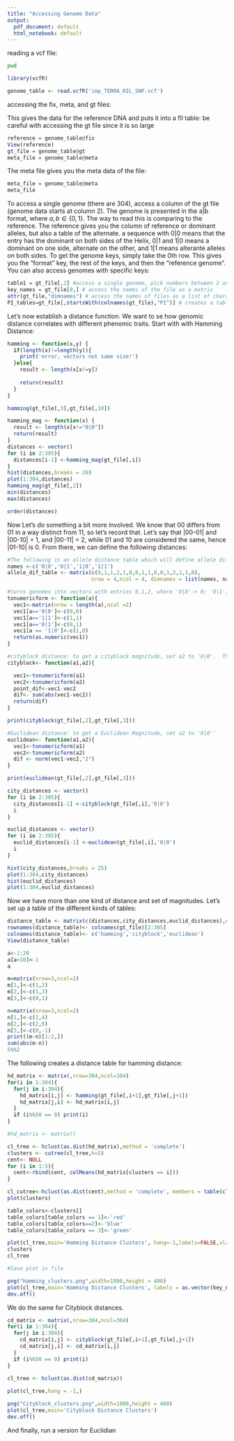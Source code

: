 ```yaml
---
title: "Accessing Genome Data"
output:
  pdf_document: default
  html_notebook: default
---
```


reading a vcf file: 

```bash
pwd
```


```r
library(vcfR)

genome_table <- read.vcfR('imp_TERRA_RIL_SNP.vcf')
```

 accessing the fix, meta, and gt files: 

This gives the data for the reference DNA and puts it into a fll table: be careful with accessing the gt file since it is so large

```r
reference = genome_table@fix
View(reference)
gt_file = genome_table@gt
meta_file = genome_table@meta

```

The meta file gives you the meta data of the file: 

```r
meta_file = genome_table@meta
meta_file
```

To access a single genome (there are 304), access a column of the gt file (genome data starts at column 2). The genome is presented in the a|b format, where $a,b \in \{ 0,1 \}$.  The way to read this is comparing to the reference.  The reference gives you the column of reference or dominant alleles, but also a table of the alternate.  a sequence with 0|0 means that the entry has the dominant on both sides of the Helix, 0|1 and 1|0 means a dominant on one side, alternate on the other, and 1|1 means alterante alleles on both sides. To get the genome keys, simply take the 0th row. This gives you the "format" key, the rest of the keys, and then the "reference genome".  You can also access genomes with specific keys:

```r
table1 = gt_file[,2] #access a single genome, pick numbers between 2 and 305
key_names = gt_file[0,] # access the names of the file as a matrix
attr(gt_file,"dimnames") # access the names of files as a list of character strings
PI_tables=gt_file[,startsWith(colnames(gt_file),"PI")] # creates a table of genomes whose IDs begin with PI


```

Let's now establish a distance function.  We want to se how genomic distance correlates with different phenomic traits.  Start with with Hamming Distance: 

```r
hamming <- function(x,y) {
  if(length(x)!=length(y)){
    print('error, vectors not same size!')
  }else{
    result <- length(x[x!=y])
    
    return(result)
  }
}

hamming(gt_file[,3],gt_file[,10])

hamming_mag <- function(x) {
  result <- length(x[x!="0|0"])
  return(result)
}
distances <- vector()
for (i in 2:305){
  distances[i-1] <-hamming_mag(gt_file[,i])
}
hist(distances,breaks = 20)
plot(1:304,distances)
hamming_mag(gt_file[,2])
min(distances)
max(distances)

order(distances)
```
Now Let's do something a bit more involved.  We know that 00 differs from 01 in a way distinct from 11, so let's record that. Let's say that |00-01| and |00-10| = 1, and |00-11| = 2, while 01 and 10 are considered the same, hence |01-10| is 0. From there, we can define the following distances: 

```r
#The following is an allele distance table which will define allele differences
names <-c('0|0','0|1','1|0','1|1')
allele_dif_table <- matrix(c(0,1,1,2,1,0,0,1,1,0,0,1,2,1,1,0),
                           nrow = 4,ncol = 4, dimnames = list(names, names))

#turns genomes into vectors with entries 0,1,2, where '0|0'-> 0; '0|1','1|0' ->1; '1|1'-> 2. 
tonumericform <- function(a){
  vec1<-matrix(nrow = length(a),ncol =2)
  vec1[a=='0|0']<-c(0,0)
  vec1[a=='1|1']<-c(1,1)
  vec1[a=='0|1']<-c(0,1)
  vec1[a == '1|0']<-c(1,0)
  return(as.numeric(vec1)) 
} 

#cityblock distance: to get a cityblock magnitude, set a2 to '0|0'.  This is similar to the l_1 distance of a vector
cityblock<- function(a1,a2){

  vec1<-tonumericform(a1)
  vec2<-tonumericform(a2)
  point_dif<-vec1-vec2
  dif<- sum(abs(vec1-vec2))
  return(dif)
}

print(cityblock(gt_file[,2],gt_file[,3]))

#Euclidean distance: to get a Euclidean Magnitude, set a2 to '0|0''
euclidean<- function(a1,a2){
  vec1<-tonumericform(a1)
  vec2<-tonumericform(a2)
  dif <- norm(vec1-vec2,"2")
}

print(euclidean(gt_file[,2],gt_file[,3]))

city_distances <- vector()
for (i in 2:305){
  city_distances[i-1] <-cityblock(gt_file[,i],'0|0')
  i
}

euclid_distances <- vector()
for (i in 2:305){
  euclid_distances[i-1] <-euclidean(gt_file[,i],'0|0')
  i
}

hist(city_distances,breaks = 25)
plot(1:304,city_distances)
hist(euclid_distances)
plot(1:304,euclid_distances)
```


Now we have more than one kind of distance and set of magnitudes.   Let's set up a table of the different kinds of tables:
```r
distance_table <- matrix(c(distances,city_distances,euclid_distances),nrow = 304, ncol = 3)
rownames(distance_table)<- colnames(gt_file)[2:305]
colnames(distance_table)<- c('hamming','cityblock','euclidean')
View(distance_table)

a<-1:20
a[a>10]<-1
a
```

```r
m=matrix(nrow=3,ncol=2)
m[1,]<-c(1,2)
m[2,]<-c(1,3)
m[3,]<-c(0,1)

n=matrix(nrow=3,ncol=2)
n[1,]<-c(1,4)
n[2,]<-c(2,0)
n[3,]<-c(0,-1)
print((m-n)[1:2,])
sum(abs(m-n))
5%%2
```
The following creates a distance table for hamming distance:
```r
hd_matrix <- matrix(,nrow=304,ncol=304)
for(i in 1:304){
  for(j in i:304){
    hd_matrix[i,j] <- hamming(gt_file[,i+1],gt_file[,j+1])
    hd_matrix[j,i] <- hd_matrix[i,j]
  }
  if (i%%50 == 0) print(i)
}

```


```r
#hd_matrix <- matrix()

cl_tree <- hclust(as.dist(hd_matrix),method = 'complete')
clusters <- cutree(cl_tree,h=5)
cent<- NULL
for (i in 1:5){
  cent<-rbind(cent, colMeans(hd_matrix[clusters == i]))
}

cl_cutree<-hclust(as.dist(cent),method = 'complete', members = table(clusters))
plot(clusters)

table_colors<-clusters[]
table_colors[table_colors == 1]<-'red'
table_colors[table_colors==2]<-'blue'
table_colors[table_colors == 3]<-'green'

plot(cl_tree,main='Hamming Distance Clusters', hang=-1,labels=FALSE,xlab = "Genome Keys",col= table_colors)
clusters
cl_tree
```


```r
#Save plot in file

png("Hamming_clusters.png",width=1800,height = 400)
plot(cl_tree,main='Hamming Distance Clusters', labels = as.vector(key_names))
dev.off()

```
We do the same for Cityblock distances.

```r
cd_matrix <- matrix(,nrow=304,ncol=304)
for(i in 1:304){
  for(j in i:304){
    cd_matrix[i,j] <- cityblock(gt_file[,i+1],gt_file[,j+1])
    cd_matrix[j,i] <- cd_matrix[i,j]
  }
  if (i%%50 == 0) print(i)
}

cl_tree <- hclust(as.dist(cd_matrix))
 
plot(cl_tree,hang = -1,)
```


 
 
```r
png("Cityblock_clusters.png",width=1800,height = 400)
plot(cl_tree,main='Cityblock Distance Clusters')
dev.off()
```

And finally, run a version for Euclidian